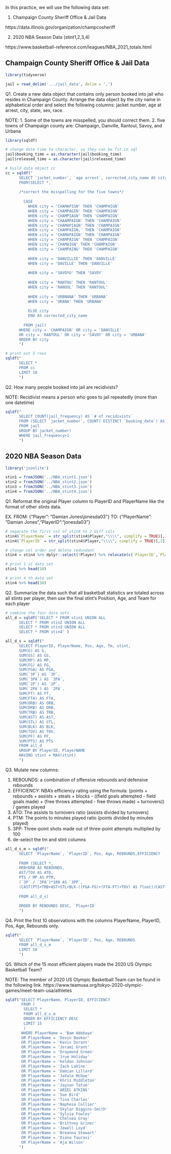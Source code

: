 In this practice, we will use the following data set:

1. Champaign County Sheriff Office & Jail Data

https://data.illinois.gov/organization/champcosheriff

2. 2020 NBA Season Data (stint1,2,3,4)

https://www.basketball-reference.com/leagues/NBA_2021_totals.html


## Champaign County Sheriff Office & Jail Data

```{r}
library(tidyverse)
```
```{r}
jail = read_delim('.../jail_data', delim = ',')
```


Q1. Create a new data object that contains only person booked into jail who resides in Champaign County. Arrange the data object by the city name in alphabetical order and select the following columns: jacket number, age at arrest, city, state, sex, race.

NOTE: 
1. Some of the towns are misspelled, you should correct them.
2. five towns of Champaign county are: Champaign, Danville, Rantoul, Savoy, and Urbana


```{r}
library(sqldf)
```
```{r}
# change date time to character, so they can be fit in sql
jail$booking_time = as.character(jail$booking_time)
jail$released_time = as.character(jail$released_time)
```
```{r}
# build data object cc
cc = sqldf("
      SELECT `jacket_number`, `age arrest`, corrected_city_name AS city, state, sex, race
      FROM(SELECT *, 
      
      /*correct the misspelling for the five towns*/
      
        CASE
          WHEN city = 'CHAMAPIGN' THEN 'CHAMPAIGN'
          WHEN city = 'CHAMPAGIN' THEN 'CHAMPAIGN'
          WHEN city = 'CHAMPIAGN' THEN 'CHAMPAIGN'
          WHEN city = 'CHAAMPAIGN' THEN 'CHAMPAIGN'
          WHEN city = 'CHAMAPIAGN' THEN 'CHAMPAIGN'
          WHEN city = 'CHAMPAIGN,' THEN 'CHAMPAIGN'
          WHEN city = 'CHAMAPAIGN' THEN 'CHAMPAIGN'
          WHEN city = 'CHAMPAIGN' THEN 'CHAMPAIGN'
          WHEN city = 'CHAMAIGN' THEN 'CHAMPAIGN'
          WHEN city = 'CHAMPAING' THEN 'CHAMPAIGN'
        
          WHEN city = 'DANVILLIE' THEN 'DANVILLE'
          WHEN city = 'DAVILLE' THEN 'DANVILLE'
        
          WHEN city = 'SAVOYU' THEN 'SAVOY'
          
          WHEN city = 'RANTOU' THEN 'RANTOUL'
          WHEN city = 'RANOUL' THEN 'RANTOUL'
        
          WHEN city = 'URBNANA' THEN 'URBANA'
          WHEN city = 'URANA' THEN 'URBANA'
        
          ELSE city
          END AS corrected_city_name
        
        FROM jail)
      WHERE city = 'CHAMPAIGN' OR city = 'DANVILLE' 
      OR city = 'RANTOUL' OR city = 'SAVOY' OR city = 'URBANA'
      ORDER BY city
      ")
```
```{r}
# print out 5 rows
sqldf("
      SELECT *
      FROM cc
      LIMIT 10
      ")
```


Q2. How many people booked into jail are recidivists?

NOTE:
Recidivist means a person who goes to jail repeatedly (more than one datetime)

```{r}
sqldf("
      SELECT COUNT(jail_frequency) AS `# of recidivists`
      FROM (SELECT `jacket_number`, COUNT( DISTINCT `booking_date`) AS jail_frequency
      FROM jail
      GROUP BY jacket_number)
      WHERE jail_frequency>1
      ")
```



## 2020 NBA Season Data

```{r}
library('jsonlite')
```
```{r}
stin1 = fromJSON('../NBA_stint1.json')
stin2 = fromJSON('../NBA_stint2.json')
stin3 = fromJSON('../NBA_stint3.json')
stin4 = fromJSON('../NBA_stint4.json')
```

Q1. Reformat the original Player column to PlayerID and PlayerName like the format of other stints data.

EX. 
FROM: {"Player": "Damian Jones\\jonesda03"}
TO:  {"PlayerName": "Damian Jones","PlayerID":"jonesda03"}

```{r}
# separate the first col of stin4 to 2 diff cols
stin4$`PlayerName` = str_split(stin4$Player,"\\\\", simplify = TRUE)[,1]
stin4$`PlayerID` = str_split(stin4$Player,"\\\\", simplify = TRUE)[,2]

# change col order and delete redundant
stin4 = stin4 %>% dplyr::select(!Player) %>% relocate(c(`PlayerID`,`PlayerName`))
```
```{r}
# print 1 st data set
stin1 %>% head(10)
```
```{r}
# print 4 th data set
stin4 %>% head(10)
```


Q2. Summarize the data such that all basketball statistics are totaled across all stints per player, then use the final stint's Position, Age, and Team for each player

```{r}
# combine the four data sets
all_d = sqldf('SELECT * FROM stin1 UNION ALL 
      SELECT * FROM stin2 UNION ALL 
      SELECT * FROM stin3 UNION ALL 
      SELECT * FROM stin4' )
```

```{r}
all_d_s = sqldf("
      SELECT PlayerID, PlayerName, Pos, Age, Tm, stint,
      SUM(G) AS G,
      SUM(GS) AS GS,
      SUM(MP) AS MP,
      SUM(FG) AS FG,
      SUM(FGA) AS FGA,
      SUM(`3P`) AS `3P`,
      SUM(`3PA`) AS `3PA`,
      SUM(`2P`) AS `2P`,
      SUM(`2PA`) AS `2PA`,
      SUM(FT) AS FT,
      SUM(FTA) AS FTA,
      SUM(ORB) AS ORB,
      SUM(DRB) AS DRB,
      SUM(TRB) AS TRB,
      SUM(AST) AS AST,
      SUM(STL) AS STL,
      SUM(BLK) AS BLK,
      SUM(TOV) AS TOV,
      SUM(PF) AS PF,
      SUM(PTS) AS PTS
      FROM all_d
      GROUP BY PlayerID, PlayerNAME
      HAVING stint = MAX(stint)
      ")
```


Q3. Mutate new columns:

1. REBOUNDS: a combination of offensive rebounds and defensive rebounds
2. EFFICIENCY: NBA's efficiency rating using the formula: (points + rebounds + assists + steals + blocks - ((field goals attempted - field goals made) + (free throws attempted - free throws made) + turnovers)) / games played
3. ATO: The assists to turnovers ratio (assists divided by turnovers)
4. PTM: The points to minutes played ratio (points divided by minutes played)
5. 3PP: Three-point shots made out of three-point attempts multiplied by 100
6. de-select the tm and stint columns

```{r}
all_d_s_m = sqldf("
      SELECT `PlayerName`, `PlayerID`, Pos, Age, REBOUNDS,EFFICIENCY
      
      FROM (SELECT *, 
      ORB+DRB AS REBOUNDS, 
      AST/TOV AS ATO, 
      PTS / MP AS PTM,
      (`3P` / `3PA`)*100 AS `3PP`,
      (CAST(PTS+TRB+AST+STL+BLK-((FGA-FG)+(FTA-FT)+TOV) AS float)/CAST(G AS float)) AS EFFICIENCY
      
      FROM all_d_s)
      
      ORDER BY REBOUNDS DESC, `PlayerID`
      ") 
```


Q4. Print the first 10 observations with the columns PlayerName, PlayerID, Pos, Age, Rebounds only.

```{r}
sqldf("
      SELECT `PlayerName`, `PlayerID`, Pos, Age, REBOUNDS
      FROM all_d_s_m
      LIMIT 10
      ")
```


Q5. Which of the 15 most efficient players made the 2020 US Olympic Basketball Team?

NOTE: The member of 2020 US Olympic Basketball Team can be found in the following link.
https://www.teamusa.org/tokyo-2020-olympic-games/meet-team-usa/athletes

```{r}
sqldf("SELECT PlayerName, PlayerID, EFFICIENCY
       FROM (
        SELECT *
        FROM all_d_s_m
        ORDER BY EFFICIENCY DESC
        LIMIT 15
        )
       WHERE PlayerName = 'Bam Adebayo'
       OR PlayerName = 'Devin Booker'
       OR PlayerName = 'Kevin Durant'
       OR PlayerName = 'Jerami Grant'
       OR PlayerName = 'Draymond Green'
       OR PlayerName = 'Jrue Holiday'
       OR PlayerName = 'Keldon Johnson'
       OR PlayerName = 'Zach LaVine'
       OR PlayerName = 'Damian Lillard'
       OR PlayerName = 'JaVale McGee'
       OR PlayerName = 'Khris Middleton'
       OR PlayerName = 'Jayson Tatum'
       OR PlayerName = 'ARIEL ATKINS' 
       OR PlayerName = 'Sue Bird'
       OR PlayerName = 'Tina Charles'
       OR PlayerName = 'Naphesa Collier'
       OR PlayerName = 'Skylar Diggins-Smith'
       OR PlayerName = 'Sylvia Fowles'
       OR PlayerName = 'Chelsea Gray'
       OR PlayerName = 'Brittney Griner'
       OR PlayerName = 'Jewell Loyd'
       OR PlayerName = 'Breanna Stewart'
       OR PlayerName = 'Diana Taurasi'
       OR PlayerName = 'Aja Wilson'
      ")
```
